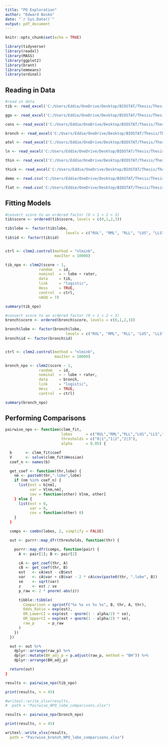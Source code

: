 ```yaml
---
title: "PO Exploration"
author: "Edward Bosko"
date: "`r Sys.Date()`"
output: pdf_document
---
```


```r
knitr::opts_chunk$set(echo = TRUE)
```

```r
library(tidyverse)
library(readxl)
library(MASS)
library(ggplot2)
library(brant)
library(emmeans)
library(ordinal)
```

## Reading in Data

```r
#read in data
tib <- read_excel('C:/Users/Eddie/OneDrive/Desktop/BIOSTAT/Thesis/Thesis/DataProcessed/2025.4.2.xlsx', sheet = "tib.long")

ggo <- read_excel('C:/Users/Eddie/OneDrive/Desktop/BIOSTAT/Thesis/Thesis/DataProcessed/2025.4.2.xlsx', sheet = "ggo.long")

cons <- read_excel('C:/Users/Eddie/OneDrive/Desktop/BIOSTAT/Thesis/Thesis/DataProcessed/2025.4.2.xlsx', sheet = "cons.long")

bronch <- read_excel('C:/Users/Eddie/OneDrive/Desktop/BIOSTAT/Thesis/Thesis/DataProcessed/2025.4.2.xlsx', sheet = "bronch.long")

atel <- read_excel('C:/Users/Eddie/OneDrive/Desktop/BIOSTAT/Thesis/Thesis/DataProcessed/2025.4.2.xlsx', sheet = "atel.long")

ln <- read_excel('C:/Users/Eddie/OneDrive/Desktop/BIOSTAT/Thesis/Thesis/DataProcessed/2025.4.2.xlsx', sheet = "ln.long")

thin <- read_excel('C:/Users/Eddie/OneDrive/Desktop/BIOSTAT/Thesis/Thesis/DataProcessed/2025.4.2.xlsx', sheet = "thin.long")

thick <- read_excel('C:/Users/Eddie/OneDrive/Desktop/BIOSTAT/Thesis/Thesis/DataProcessed/2025.4.2.xlsx', sheet = "thick.long")

demo <- read.csv('C:/Users/Eddie/OneDrive/Desktop/BIOSTAT/Thesis/Thesis/DataRaw/demographic_final.csv')

flat <- read.csv('C:/Users/Eddie/OneDrive/Desktop/BIOSTAT/Thesis/Thesis/DataRaw/demographic_final.csv')
```

## Fitting Models

```r
#convert score to an ordered factor (0 < 1 < 2 < 3)
tib$score <- ordered(tib$score, levels = c(0,1,2,3))

tib$lobe <- factor(tib$lobe, 
                           levels = c("RUL", "RML", "RLL", "LUS", "LLS", "LLL"))
tib$id <- factor(tib$id)


ctrl <- clmm2.control(method = "nlminb",
                      maxIter = 10000)

tib_npo <- clmm2(score ~ 1,
               random   = id,
               nominal  = ~ lobe + rater,
               data     = tib,
               link     = "logistic",
               Hess     = TRUE,
               control  = ctrl,
               nAGQ = 7)
```

```r
summary(tib_npo)
```

```r
#convert score to an ordered factor (0 < 1 < 2 < 3)
bronch$score <- ordered(bronch$score, levels = c(0,1,2,3))

bronch$lobe <- factor(bronch$lobe, 
                           levels = c("RUL", "RML", "RLL", "LUS", "LLS", "LLL"))
bronch$id <- factor(bronch$id)


ctrl <- clmm2.control(method = "nlminb",
                      maxIter = 10000)

bronch_npo <- clmm2(score ~ 1,
               random   = id,
               nominal  = ~ lobe + rater,
               data     = bronch,
               link     = "logistic",
               Hess     = TRUE,
               control  = ctrl)
```

```r
summary(bronch_npo)
```

## Performing Comparisons

```r
pairwise_npo <- function(clmm_fit,
                         lobes      = c("RUL","RML","RLL","LUS","LLS","LLL"),
                         thresholds = c("0|1","1|2","2|3"),
                         alpha      = 0.05) {

  b      <- clmm_fit$coef
  V      <- solve(clmm_fit$Hessian)
  coef_n <- names(b)

  get_coef <- function(thr,lobe) {
    nm <- paste0(thr,".lobe",lobe)
    if (nm %in% coef_n) {
      list(est = b[nm],
           var = V[nm,nm],
           cov = function(other) V[nm, other]
    } else {
      list(est = 0,
           var = 0,
           cov = function(other) 0)
    }
  }

  comps <- combn(lobes, 2, simplify = FALSE)

  out <- purrr::map_dfr(thresholds, function(thr) {

    purrr::map_dfr(comps, function(pair) {
      A <- pair[1]; B <- pair[2]

      cA <- get_coef(thr, A)
      cB <- get_coef(thr, B)
      est   <- cA$est - cB$est
      var   <- cA$var + cB$var - 2 * cA$cov(paste0(thr, ".lobe", B))
      se    <- sqrt(var)
      z     <- est / se
      p_raw <- 2 * pnorm(-abs(z))

      tibble::tibble(
        Comparison = sprintf("%s %s vs %s %s", B, thr, A, thr),
        Odds_Ratio = exp(est),
        OR_LowerCI = exp(est - qnorm(1 - alpha/2) * se),
        OR_UpperCI = exp(est + qnorm(1 - alpha/2) * se),
        raw_p      = p_raw
      )
    })
  })

  out <- out %>%
    dplyr::arrange(raw_p) %>%
    dplyr::mutate(BH_adj_p = p.adjust(raw_p, method = "BH")) %>%
    dplyr::arrange(BH_adj_p)

  return(out)
}

```

```r
results <- pairwise_npo(tib_npo)

print(results, n = 45)

#writexl::write_xlsx(results,
#  path = "Pairwise_NPO_lobe_comparisons.xlsx")

```

```r
results <- pairwise_npo(bronch_npo)

print(results, n = 45)

writexl::write_xlsx(results,
  path = "Pairwise_bronch_NPO_lobe_comparisons.xlsx")

```